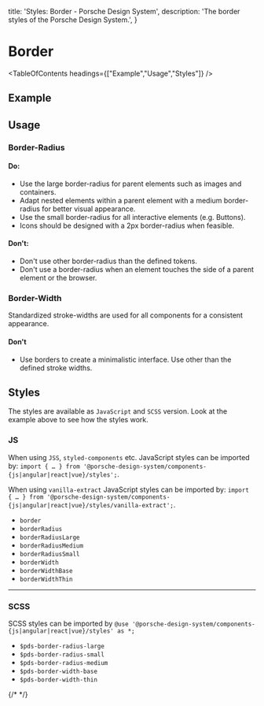 
  title: 'Styles: Border - Porsche Design System',
  description: 'The border styles of the Porsche Design System.',
}

# Border

<TableOfContents headings={["Example","Usage","Styles"]} />

## Example

<ComponentExample codeSample={stylesBorderExample} disableOpenInStackblitz={true} fixedBackgroundColor={themeLightBackgroundBase} />

## Usage

### Border-Radius

#### Do:

- Use the large border-radius for parent elements such as images and containers.
- Adapt nested elements within a parent element with a medium border-radius for better visual appearance.
- Use the small border-radius for all interactive elements (e.g. Buttons).
- Icons should be designed with a 2px border-radius when feasible.

#### Don't:

- Don't use other border-radius than the defined tokens.
- Don't use a border-radius when an element touches the side of a parent element or the browser.

### Border-Width

Standardized stroke-widths are used for all components for a consistent appearance.

#### Don't

- Use borders to create a minimalistic interface. Use other than the defined stroke widths.

## Styles

The styles are available as `JavaScript` and `SCSS` version. Look at the example above to see how the styles work.

### JS

When using `JSS`, `styled-components` etc. JavaScript styles can be imported by:
`import { … } from '@porsche-design-system/components-{js|angular|react|vue}/styles';`.

When using `vanilla-extract` JavaScript styles can be imported by:
`import { … } from '@porsche-design-system/components-{js|angular|react|vue}/styles/vanilla-extract';`.

- `border`
- `borderRadius`
- `borderRadiusLarge`
- `borderRadiusMedium`
- `borderRadiusSmall`
- `borderWidth`
- `borderWidthBase`
- `borderWidthThin`

---

### SCSS

SCSS styles can be imported by `@use '@porsche-design-system/components-{js|angular|react|vue}/styles' as *;`

- `$pds-border-radius-large`
- `$pds-border-radius-small`
- `$pds-border-radius-medium`
- `$pds-border-width-base`
- `$pds-border-width-thin`

{/* <script lang="ts">

  @Component({
  components: {
  ExampleStylesBorder
},
})
  codeExample = getStylesBorderCodeSamples();

  public mounted(): void {
  adjustSelectedFramework(this.codeExample);
}
}
</script> */}
